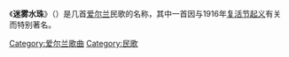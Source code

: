 {{Expand|time=2018-11-12T06:54:35+00:00}}
《'''迷雾水珠'''》（{{lang-en|Foggy Dew}}）是几首[[爱尔兰|爱尔兰]]民歌的名称，其中一首因与1916年[[复活节起义|复活节起义]]有关而特别著名。
{{listen|filename=Dancing Willow - Demo-CD 2007 02 - The foggy dew.ogg|title=Foggy Dew|description=《迷雾水珠》纯乐器版本，由Dancing Willow演奏|format=[[Ogg|Ogg]]}}

[[Category:爱尔兰歌曲|Category:爱尔兰歌曲]]
[[Category:民歌|Category:民歌]]